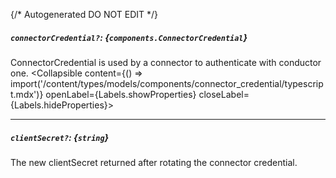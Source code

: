 {/* Autogenerated DO NOT EDIT  */}

##### `connectorCredential?`: *{`components.ConnectorCredential`}*
ConnectorCredential is used by a connector to authenticate with conductor one.
<Collapsible content={() => import('/content/types/models/components/connector_credential/typescript.mdx')} openLabel={Labels.showProperties} closeLabel={Labels.hideProperties}>
</Collapsible>

---
##### `clientSecret?`: *{`string`}*
The new clientSecret returned after rotating the connector credential.


